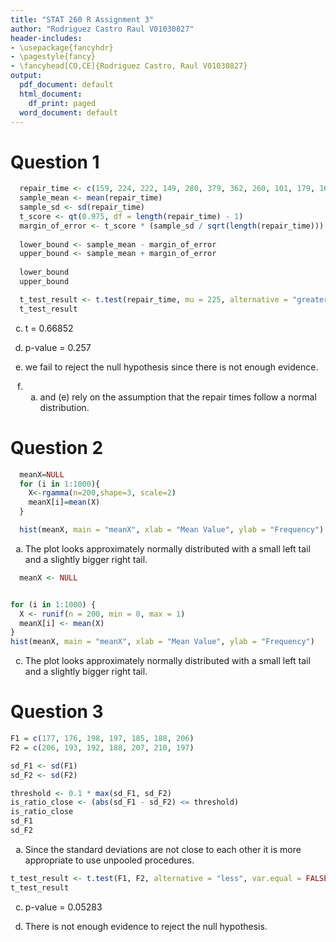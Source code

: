 ```yaml
---
title: "STAT 260 R Assignment 3"
author: "Rodriguez Castro Raul V01030827"
header-includes:
- \usepackage{fancyhdr}
- \pagestyle{fancy}
- \fancyhead[CO,CE]{Rodriguez Castro, Raul V01030827}
output:
  pdf_document: default
  html_document:
    df_print: paged
  word_document: default
---
```


# Question 1 

```r
  repair_time <- c(159, 224, 222, 149, 280, 379, 362, 260, 101, 179, 168, 485, 212, 264, 250, 170)
  sample_mean <- mean(repair_time)
  sample_sd <- sd(repair_time)
  t_score <- qt(0.975, df = length(repair_time) - 1)
  margin_of_error <- t_score * (sample_sd / sqrt(length(repair_time)))
  
  lower_bound <- sample_mean - margin_of_error
  upper_bound <- sample_mean + margin_of_error
  
  lower_bound
  upper_bound
```

```r
  t_test_result <- t.test(repair_time, mu = 225, alternative = "greater")
  t_test_result
```

c) t = 0.66852

d) p-value = 0.257

e) we fail to reject the null hypothesis since there is not enough evidence.

f) (a) and (e) rely on the assumption that the repair times follow a normal distribution.


# Question 2

```r

  meanX=NULL
  for (i in 1:1000){
    X<-rgamma(n=200,shape=3, scale=2)
    meanX[i]=mean(X)
  }

  hist(meanX, main = "meanX", xlab = "Mean Value", ylab = "Frequency")
```
a) The plot looks approximately normally distributed with a small left tail and a slightly bigger right tail.

```r
  meanX <- NULL


for (i in 1:1000) {
  X <- runif(n = 200, min = 0, max = 1)
  meanX[i] <- mean(X)
}
hist(meanX, main = "meanX", xlab = "Mean Value", ylab = "Frequency")
```
c) The plot looks approximately normally distributed with a small left tail and a slightly bigger right tail.

# Question 3

```r
F1 = c(177, 176, 198, 197, 185, 188, 206)
F2 = c(206, 193, 192, 188, 207, 210, 197)

sd_F1 <- sd(F1)
sd_F2 <- sd(F2)

threshold <- 0.1 * max(sd_F1, sd_F2)
is_ratio_close <- (abs(sd_F1 - sd_F2) <= threshold)
is_ratio_close
sd_F1
sd_F2
```

a) Since the standard deviations are not close to each other it is more appropriate to use unpooled procedures.

``` r
t_test_result <- t.test(F1, F2, alternative = "less", var.equal = FALSE)
t_test_result
```

c) p-value = 0.05283

d) There is not enough evidence to reject the null hypothesis.